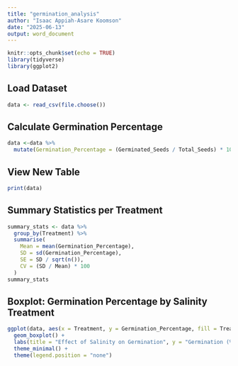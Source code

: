 ---
title: "germination_analysis"
author: "Isaac Appiah-Asare Koomson"
date: "2025-06-13"
output: word_document
---

```{r setup, include=FALSE}
knitr::opts_chunk$set(echo = TRUE)
library(tidyverse)
library(ggplot2)
```

## Load Dataset

```{r}
data <- read_csv(file.choose())
```

## Calculate Germination Percentage

```{r}
data <-data %>% 
  mutate(Germination_Percentage = (Germinated_Seeds / Total_Seeds) * 100)
```

## View New Table

```{r}
print(data)
```

## Summary Statistics per Treatment

```{r}
summary_stats <- data %>%
  group_by(Treatment) %>%
  summarise(
    Mean = mean(Germination_Percentage),
    SD = sd(Germination_Percentage),
    SE = SD / sqrt(n()),
    CV = (SD / Mean) * 100
  )
summary_stats
```


## Boxplot: Germination Percentage by Salinity Treatment

```{r}
ggplot(data, aes(x = Treatment, y = Germination_Percentage, fill = Treatment)) +
  geom_boxplot() +
  labs(title = "Effect of Salinity on Germination", y = "Germination (%)") +
  theme_minimal() +
  theme(legend.position = "none")
```
